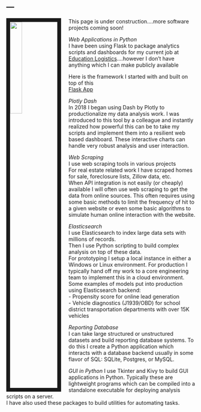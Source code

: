 ---
---

<link rel="stylesheet" href="styles.css" type="text/css">

<img src="https://davidalbertbrewer.s3-us-west-2.amazonaws.com/davidalbertbrewer_headshot_1.jpg" style="width:25%; border:10px solid; margin-right: 20px" align="left">

This page is under construction....more software projects coming soon!    
  
*Web Applications in Python*  
I have been using Flask to package analytics scripts and dashboards for my current job at [Education Logistics](https://www.edulog.com/)....however I don't have anything which I can make publicly available
  
Here is the framework I started with and built on top of this  
[Flask App](http://davidalbertbrewer.herokuapp.com/)  
  
*Plotly Dash*  
In 2018 I began using Dash by Plotly to productionalize my data analysis work.  I was introduced to this tool by a colleague and instantly realized how powerful this can be to take my scripts and implement them into a resilient web based dashboard.  These interactive charts can handle very robust analysis and user interaction.
  
*Web Scraping*  
I use web scraping tools in various projects  
For real estate related work I have scraped homes for sale, foreclosure lists, Zillow data, etc.  
When API integration is not easily (or cheaply) available I will often use web scraping to get the data from online sources.  This often requires using some basic methods to limit the frequency of hit to a given website or even some basic algorithms to simulate human online interaction with the website.  
      
*Elasticsearch*  
I use Elasticsearch to index large data sets with millions of records.  
Then I use Python scripting to build complex analysis on top of these data.  
For prototyping I setup a local instance in either a Windows or Linux environment.
For production I typically hand off my work to a core engineering team to implement this in a cloud environment.  
Some examples of models put into production using Elasticsearch backend:  
 - Propensity score for online lead generation  
 - Vehicle diagnostics (J1939/OBD) for school district transportation departments with over 15K vehicles    
  
*Reporting Database*  
I can take large structured or unstructured datasets and build reporting database systems.  To do this I create a Python application which interacts with a database backend usually in some flavor of SQL:  SQLite, Postgres, or MySQL.  

*GUI in Python*
I use Tkinter and Kivy to build GUI applications in Python.  Typically these are lightweight programs which can be compiled into a standalone executable for deploying analysis scripts on a server.  
I have also used these packages to build utilities for automating tasks.   